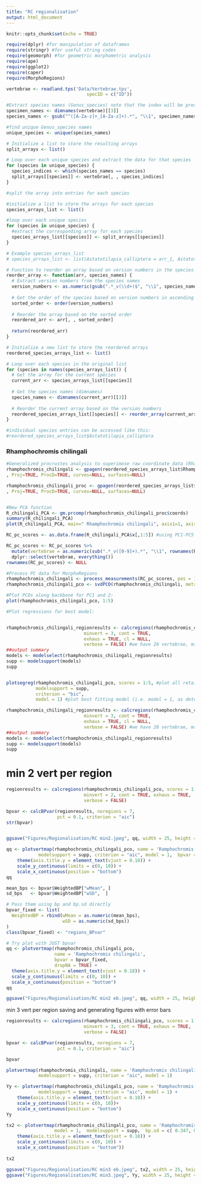 ---
title: "RC regionalisation"
output: html_document
---


```{r setup, include=FALSE}
knitr::opts_chunk$set(echo = TRUE)
```

```{r Libraries}
require(dplyr) #for manipulation of dataframes
require(stringr) #for useful string codes
require(geomorph) #for geometric morphometric analysis
require(ape)
require(ggplot2)
require(caper)
require(MorphoRegions)

```

```{r}
vertebrae <- readland.tps('Data/Vertebrae.tps',
                              specID = c("ID"))
```

```{r Split into Multiple Species}

#Extract species names (Genus_species) note that the index will be preserved for splitting the array
specimen_names <- dimnames(vertebrae)[[3]]
species_names <- gsub("^([A-Za-z]+_[A-Za-z]+).*", "\\1", specimen_names)

#find unique Genus_species names
unique_species <- unique(species_names)

# Initialize a list to store the resulting arrays
split_arrays <- list()

# Loop over each unique species and extract the data for that species
for (species in unique_species) {
  species_indices <- which(species_names == species)
  split_arrays[[species]] <- vertebrae[, , species_indices]
}

#split the array into entries for each species

#initialize a list to store the arrays for each species
species_arrays_list <- list()

#loop over each unique species
for (species in unique_species) {
  #extract the corresponding array for each species
  species_arrays_list[[species]] <- split_arrays[[species]]
}

# Example species_arrays_list
# species_arrays_list <- list(Astatotilapia_calliptera = arr_1, Astatotilapia_another_species = arr_2, ...)

# Function to reorder an array based on version numbers in the species names
reorder_array <- function(arr, species_names) {
  # Extract version numbers from the species names
  version_numbers <- as.numeric(gsub(".*_v(\\d+)$", "\\1", species_names))
  
  # Get the order of the species based on version numbers in ascending order
  sorted_order <- order(version_numbers)
  
  # Reorder the array based on the sorted order
  reordered_arr <- arr[, , sorted_order]
  
  return(reordered_arr)
}

# Initialize a new list to store the reordered arrays
reordered_species_arrays_list <- list()

# Loop over each species in the original list
for (species in names(species_arrays_list)) {
  # Get the array for the current species
  current_arr <- species_arrays_list[[species]]
  
  # Get the species names (dimnames)
  species_names <- dimnames(current_arr)[[3]]
  
  # Reorder the current array based on the version numbers
  reordered_species_arrays_list[[species]] <- reorder_array(current_arr, species_names)
}

#individual species entries can be accessed like this:
#reordered_species_arrays_list$Astatotilapia_calliptera
```

### Rhamphochromis chilingali

```{r}
#Generalized procrustes analysis to superimose raw coordinate data (Rhamphochromis chilingali)
rhamphochromis_chilingali <- gpagen(reordered_species_arrays_list$Rhamphochromis_sp
, Proj=TRUE, ProcD=TRUE, curves=NULL, surfaces=NULL)

rhamphochromis_chilingali_proc <- gpagen(reordered_species_arrays_list$Rhamphochromis_sp
, Proj=TRUE, ProcD=TRUE, curves=NULL, surfaces=NULL)


#New PCA function
R_chilingali_PCA <- gm.prcomp(rhamphochromis_chilingali_proc$coords)
summary(R_chilingali_PCA)
plot(R_chilingali_PCA, main=" Rhamphochromis chilingali", axis1=1, axis2=2, type="b", pch=19)


```

```{r Prepare PCA Data for MorphoRegion (Rhamphochromis chilingali)}

RC_pc_scores <- as.data.frame(R_chilingali_PCA$x[,1:5]) #using PC1-PC5 as collectively explains 95.5% of variation, rest is probably noise

RC_pc_scores <- RC_pc_scores %>%
  mutate(vertebrae = as.numeric(sub(".*_v([0-9]+).*", "\\1", rownames(RC_pc_scores)))) %>%
  dplyr::select(vertebrae, everything())
rownames(RC_pc_scores) <- NULL
```

```{r Preparing Data for MorphoRegion (Rhamphochromis chilingali)}
#Process PC data for MorphoRegions
rhamphochromis_chilingali <- process_measurements(RC_pc_scores, pos = 1)
rhamphochromis_chilingali_pco <- svdPCO(rhamphochromis_chilingali, metric = 'Manhattan')

#Plot PCOs along backbone for PC1 and 2:
plot(rhamphochromis_chilingali_pco, 1:5)
```

```{r Plotting PCOs and Best Fitting Model (Rhamphochromis chilingali)}
#Plot regressions for best model:


rhamphochromis_chilingali_regionresults <- calcregions(rhamphochromis_chilingali_pco, scores = PCOs, noregions = 10,
                             minvert = 3, cont = TRUE, 
                             exhaus = TRUE, cl = NULL,
                             verbose = FALSE) #we have 28 vertebrae, max number of regions is 8 (assuming 3 vertebrae per/region)
##output summary
models <- modelselect(rhamphochromis_chilingali_regionresults)
supp <- modelsupport(models)
supp


plotsegreg(rhamphochromis_chilingali_pco, scores = 1:5, #plot all retained PCOs
           modelsupport = supp,
           criterion = "bic",
           model = 1) #plot best fitting model (i.e. model = 1, as determined by the BIC value)
```

```{r Testing Number of Regions in Vertebral Column (Rhamphochromis chilingali)}

rhamphochromis_chilingali_regionresults <- calcregions(rhamphochromis_chilingali_pco, scores = PCOs, noregions = 10,
                             minvert = 3, cont = TRUE, 
                             exhaus = TRUE, cl = NULL,
                             verbose = FALSE) #we have 28 vertebrae, max number of regions is 8 (assuming 3 vertebrae per/region)
##output summary
models <- modelselect(rhamphochromis_chilingali_regionresults)
supp <- modelsupport(models)
supp
```

# min 2 vert per region

```{r}
regionresults <- calcregions(rhamphochromis_chilingali_pco, scores = 1:28, noregions = 7, 
                             minvert = 2, cont = TRUE, exhaus = TRUE,
                             verbose = FALSE)

bpvar <- calcBPvar(regionresults, noregions = 7,
                   pct = 0.1, criterion = "aic")
str(bpvar)


ggsave("Figures/Regionalisation/RC min2.jpeg", qq, width = 25, height = 15, units = "cm")

qq <- plotvertmap(rhamphochromis_chilingali_pco, name = 'Ramphochromis chilingali',
            modelsupport = supp, criterion = "aic", model = 1,  bpvar = bpvar) +
    theme(axis.title.y = element_text(vjust = 0.18)) +
    scale_y_continuous(limits = c(0, 10)) +
    scale_x_continuous(position = "bottom")
qq

mean_bps <- bpvar$WeightedBP["wMean", ]
sd_bps   <- bpvar$WeightedBP["wSD",  ]

# Pass them using bp and bp.sd directly
bpvar_fixed <- list(
  WeightedBP = rbind(wMean = as.numeric(mean_bps),
                     wSD = as.numeric(sd_bps))
)
class(bpvar_fixed) <- "regions_BPvar"

# Try plot with JUST bpvar
qq <- plotvertmap(rhamphochromis_chilingali_pco,
                  name = 'Ramphochromis chilingali',
                  bpvar = bpvar_fixed,
                  dropNA = TRUE) +
  theme(axis.title.y = element_text(vjust = 0.18)) +
  scale_y_continuous(limits = c(0, 10)) +
  scale_x_continuous(position = "bottom")
qq

ggsave("Figures/Regionalisation/RC min2 eb.jpeg", qq, width = 25, height = 15, units = "cm")

```


min 3 vert per region
saving and generating figures with error bars

```{r}
regionresults <- calcregions(rhamphochromis_chilingali_pco, scores = 1:28, noregions = 7, 
                             minvert = 3, cont = TRUE, exhaus = TRUE,
                             verbose = FALSE)

bpvar <- calcBPvar(regionresults, noregions = 7,
                   pct = 0.1, criterion = "aic")

bpvar

plotvertmap(rhamphochromis_chilingali, name = 'Ramphochromis chilingali',
            modelsupport = supp, criterion = "aic", model = 1)

Yy <- plotvertmap(rhamphochromis_chilingali_pco, name = 'Ramphochromis chilingali',
            modelsupport = supp, criterion = "aic", model = 1) +
    theme(axis.title.y = element_text(vjust = 0.18)) +
    scale_y_continuous(limits = c(0, 10))+
    scale_x_continuous(position = "bottom")
Yy

tx2 <- plotvertmap(rhamphochromis_chilingali_pco, name = 'Ramphochromis chilingali',
                  model = 1,  modelsupport = supp,  bp.sd = c( 0.347, 0.028,0 ,0, 0 ,0) +
    theme(axis.title.y = element_text(vjust = 0.18)) +
    scale_y_continuous(limits = c(0, 10)) +
    scale_x_continuous(position = "bottom"))
    
tx2

ggsave("Figures/Regionalisation/RC min3 eb.jpeg", tx2, width = 25, height = 15, units = "cm")
ggsave("Figures/Regionalisation/RC min3.jpeg", Yy, width = 25, height = 15, units = "cm")
```

